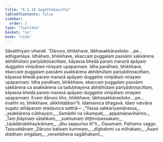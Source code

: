 ```yaml
---
title: "6.1.10 Sagāthakasutta"
tableOfContents: false
sidebar:
  order: 2
type: "tipitaka"
basket: "su"
book: "nida"
---
```



<DynamicBreadcrumb />

<Division number="166" book="nida">

<Paragraph number="1043" book="nida">
Sāvatthiyaṃ viharati. “Dāruṇo, bhikkhave, lābhasakkārasiloko …pe…  adhigamāya. Idhāhaṃ, bhikkhave, ekaccaṃ puggalaṃ passāmi sakkārena abhibhūtaṃ pariyādiṇṇacittaṃ, kāyassa bhedā paraṃ maraṇā apāyaṃ duggatiṃ vinipātaṃ nirayaṃ upapannaṃ. Idha panāhaṃ, bhikkhave, ekaccaṃ puggalaṃ passāmi asakkārena abhibhūtaṃ pariyādiṇṇacittaṃ, kāyassa bhedā paraṃ maraṇā apāyaṃ duggatiṃ vinipātaṃ nirayaṃ upapannaṃ. Idha panāhaṃ, bhikkhave, ekaccaṃ puggalaṃ passāmi sakkārena ca asakkārena ca tadubhayena abhibhūtaṃ pariyādiṇṇacittaṃ, kāyassa bhedā paraṃ maraṇā apāyaṃ duggatiṃ vinipātaṃ nirayaṃ upapannaṃ. Evaṃ dāruṇo kho, bhikkhave, lābhasakkārasiloko …pe…  evañhi vo, bhikkhave, sikkhitabban”ti.
</Paragraph>

<Paragraph number="1044" book="nida">
Idamavoca bhagavā. Idaṃ vatvāna sugato athāparaṃ etadavoca satthā—
</Paragraph>

<Paragraph number="1045" type="verses" book="nida">
_“Yassa sakkariyamānassa,_  
_asakkārena cūbhayaṃ;_  
_Samādhi na vikampati,_  
_appamāṇavihārino._  

</Paragraph>

<Paragraph number="1046" type="verses" book="nida">
_Taṃ jhāyinaṃ sātatikaṃ,_  
_sukhumaṃ diṭṭhivipassakaṃ;_  
_Upādānakkhayārāmaṃ,_  
_āhu sappuriso itī”ti._  


</Paragraph>
</Division>

<Paragraph number="1047" type="center" book="nida">
Dasamaṃ.



</Paragraph>

<Paragraph number="1048" type="center" book="nida">
Paṭhamo vaggo.



</Paragraph>

<Paragraph number="1049" type="center" book="nida">
Tassuddānaṃ


</Paragraph>

<Paragraph number="1050" type="verses" book="nida">
_Dāruṇo baḷisaṃ kummaṃ,_  
_dīghalomi ca mīḷhakaṃ;_  
_Asani diddhaṃ siṅgālaṃ,_  
_verambhena sagāthakanti._
</Paragraph>